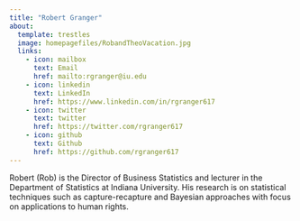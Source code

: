 ---
title: "Robert Granger"
about:
  template: trestles
  image: homepagefiles/RobandTheoVacation.jpg
  links:
    - icon: mailbox
      text: Email
      href: mailto:rgranger@iu.edu
    - icon: linkedin
      text: LinkedIn
      href: https://www.linkedin.com/in/rgranger617
    - icon: twitter
      text: twitter
      href: https://twitter.com/rgranger617
    - icon: github
      text: Github
      href: https://github.com/rgranger617
---

Robert (Rob) is the Director of Business Statistics and lecturer in the Department of Statistics at Indiana University. His research is on statistical techniques such as capture-recapture and Bayesian approaches with focus on applications to human rights.
